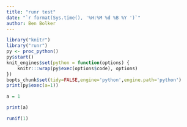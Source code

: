 ```yaml
---
title: "runr test"
date: "`r format(Sys.time(), '%H:%M %d %B %Y ')`"
author: Ben Bolker
---
```


```r
library("knitr")
library("runr")
py <- proc_python()
py$start()
knit_engines$set(python = function(options) {
    knitr:::wrap(py$exec(options$code), options)
})
bopts_chunk$set(tidy=FALSE,engine='python',engine.path='python')
print(py$exec(a=1))
```

```r
a = 1
```

```r
print(a)
```

```r
runif(1)
```
